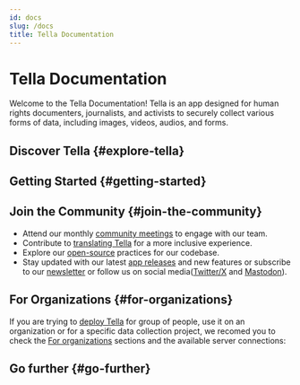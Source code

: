 ```yaml
---
id: docs
slug: /docs
title: Tella Documentation
---
```


# Tella Documentation

Welcome to the Tella Documentation! Tella is an app designed for human rights documenters, journalists, and activists to securely collect various forms of data, including images, videos, audios, and forms.



## Discover Tella {#explore-tella}

<div class="doc-card-list">
    <DocCard title="Features" description="Discover a list and description of Tella's features." link="/features" />
    <DocCard title="Security and Privacy" description="Learn about our security features and security audits" link="/security-and-privacy" />
    <DocCard title="Languages and Accessibility" description="Explore languages supported by Tella and our accessibility efforts." link="/accessibility" />
    <DocCard title="User Stories" description="Read about real-world use cases and deployments." link="/user-stories" />
</div>

## Getting Started {#getting-started}

<div class="doc-card-list">
    <DocCard title="Android Guide" description="Quick start guide for Tella users on Android" link="/get-started-android" />
    <DocCard title="iOS Guide" description="Quick start guide for Tella users on iPhone" link="/get-started-ios" />
    <DocCard title="Video Tutorials" description="Video guidance on how to get started" link="/video-tutorials" />
</div>


## Join the Community {#join-the-community}

- Attend our monthly [community meetings](/community-meetings) to engage with our team.
- Contribute to [translating Tella](/translating-tella) for a more inclusive experience.
- Explore our [open-source](/open-source) practices for our codebase.
- Stay updated with our latest [app releases](/releases) and new features or subscribe to our [newsletter](https://blog.wearehorizontal.org/tag/tella/) or follow us on social media([Twitter/X](https://twitter.com/Tella_app) and [Mastodon](https://infosec.exchange/@tella)).

## For Organizations {#for-organizations}

If you are trying to [deploy Tella](/faq#what-does-it-mean-to-deploy-tella) for group of people, use it on an organization or for a specific data collection project, we recomed you to check the [For organizations](for-organizations) sections and the available server connections:

<div class="doc-card-list">
    <DocCard title="Tella Web" description="The Reports feature empowers users to conveniently upload photos, videos, and audio recordings to their server." link="/tella-web" />
    <DocCard title="Uwazi" description="The Uwazi server connection is available for organizations looking to collect structured data." />
    <DocCard title="Open Data Kit (ODK)" description="The Open Data Kit server connection is available for organizations looking to collect structured data using forms." link="/odk" />
</div>

## Go further {#go-further}
<div class="doc-card-list">
    <DocCard title="FAQs" description="Find answers to common questions" link="/faq" />
    <DocCard title="Contact Us" description="Reach out for support or inquiries" link="/contact-us" />
    <DocCard title="What's New" description="Find the changelog and release information of Tella apps" link="/releases" />
    <DocCard title="Privacy Policy" description="Tella's privacy policy" link="/privacy" />

</div>